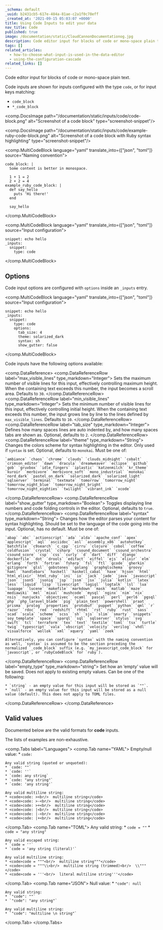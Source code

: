 ```yaml
---
_schema: default
_uuid: b2431cb5-617e-484a-81ae-c2a1f0c78eff
_created_at: '2021-09-15 05:03:07 +0000'
title: Using Code Inputs to edit your data
nav_title: Code
published: true
image: /documentation/static/CloudCannonDocumentationog.jpg
description: Code editor input for blocks of code or mono-space plain text.
tags: []
related_articles:
  - how-to-choose-what-input-is-used-in-the-data-editor
  - using-the-configuration-cascade
related_links: []
---
```

Code editor input for blocks of code or mono-space plain text.

Code inputs are shown for inputs configured with the type `code`, or for input keys matching:

* `code_block`
* `*_code_block`

<comp.DocsImage path="/documentation/static/inputs/code/code-block.png" alt="Screenshot of a code block" type="screenshot-snippet"/>

<comp.DocsImage path="/documentation/static/inputs/code/example-ruby-code-block.png" alt="Screenshot of a code block with Ruby syntax highlighting" type="screenshot-snippet"/>

<comp.MultiCodeBlock language="yaml" translate_into={["json", "toml"]} source="Naming convention">
```
code_block: |
  Some content is better in monospace.

  1 + 1 = 2
  2 + 2 = 4
example_ruby_code_block: |
  def say_hello
    puts 'Hi there!'
  end

  say_hello
```
</comp.MultiCodeBlock>

<comp.MultiCodeBlock language="yaml" translate_into={["json", "toml"]} source="Input configuration">
```
snippet: echo hello
_inputs:
  snippet:
    type: code
```
</comp.MultiCodeBlock>

## Options

Code input options are configured with `options` inside an `_inputs` entry.

<comp.MultiCodeBlock language="yaml" translate_into={["json", "toml"]} source="Input configuration">
```
snippet: echo hello
_inputs:
  snippet:
    type: code
    options:
      tab_size: 4
      theme: solarized_dark
      syntax: sh
      show_gutter: false
```
</comp.MultiCodeBlock>

Code inputs have the following options available:

<comp.DataReference>
  <comp.DataReferenceRow label="max_visible_lines" type_markdown="Integer">
    Sets the maximum number of visible lines for this input, effectively controlling maximum height. When the containing text exceeds this number, the input becomes a scroll area. Defaults to `30`.
  </comp.DataReferenceRow>
  <comp.DataReferenceRow label="min_visible_lines" type_markdown="Integer">
    Sets the minimum number of visible lines for this input, effectively controlling initial height. When the containing text exceeds this number, the input grows line by line to the lines defined by `max_visible_lines`. Defaults to `10`.
  </comp.DataReferenceRow>
  <comp.DataReferenceRow label="tab_size" type_markdown="Integer">
    Defines how many spaces lines are auto indented by, and how many spaces tabs are shown as. Optional, defaults to `2`.
  </comp.DataReferenceRow>
  <comp.DataReferenceRow label="theme" type_markdown="String">
    Changes the colors scheme for syntax highlighting in the editor. Only used if `syntax` is set. Optional, defaults to `monokai`. Must be one of:

    `ambiance` `chaos` `chrome` `clouds` `clouds_midnight` `cobalt` `crimson_editor` `dawn` `dracula` `dreamweaver` `eclipse` `github` `gob` `gruvbox` `idle_fingers` `iplastic` `katzenmilch` `kr_theme` `kuroir` `merbivore` `merbivore_soft` `mono_industrial` `monokai` `nord_dark` `pastel_on_dark` `solarized_dark` `solarized_light` `sqlserver` `terminal` `textmate` `tomorrow` `tomorrow_night` `tomorrow_night_blue` `tomorrow_night_bright` `tomorrow_night_eighties` `twilight` `vibrant_ink` `xcode`


  </comp.DataReferenceRow>
  <comp.DataReferenceRow label="show_gutter" type_markdown="Boolean">
    Toggles displaying line numbers and code folding controls in the editor. Optional, defaults to `true`.
  </comp.DataReferenceRow>
  <comp.DataReferenceRow label="syntax" type_markdown="String">
    Changes how the editor parses your content for syntax highlighting. Should be set to the language of the code going into the input. Optional, has no default. Must be one of:

    `abap` `abc` `actionscript` `ada` `alda` `apache_conf` `apex` `applescript` `aql` `asciidoc` `asl` `assembly_x86` `autohotkey` `batchfile` `c9search` `c_cpp` `cirru` `clojure` `cobol` `coffee` `coldfusion` `crystal` `csharp` `csound_document` `csound_orchestra` `csound_score` `csp` `css` `curly` `d` `dart` `diff` `django` `dockerfile` `dot` `drools` `edifact` `eiffel` `ejs` `elixir` `elm` `erlang` `forth` `fortran` `fsharp` `fsl` `ftl` `gcode` `gherkin` `gitignore` `glsl` `gobstones` `golang` `graphqlschema` `groovy` `haml` `handlebars` `haskell` `haskell_cabal` `haxe` `hjson` `html` `html_elixir` `html_ruby` `ini` `io` `jack` `jade` `java` `javascript` `json` `json5` `jsoniq` `jsp` `jssm` `jsx` `julia` `kotlin` `latex` `less` `liquid` `lisp` `livescript` `logiql` `logtalk` `lsl` `lua` `luapage` `lucene` `makefile` `markdown` `mask` `matlab` `maze` `mediawiki` `mel` `mixal` `mushcode` `mysql` `nginx` `nim` `nix` `nsis` `nunjucks` `objectivec` `ocaml` `pascal` `perl` `perl6` `pgsql` `php` `php_laravel_blade` `pig` `plain_text` `powershell` `praat` `prisma` `prolog` `properties` `protobuf` `puppet` `python` `qml` `r` `razor` `rdoc` `red` `redshift` `rhtml` `rst` `ruby` `rust` `sass` `scad` `scala` `scheme` `scss` `sh` `sjs` `slim` `smarty` `snippets` `soy_template` `space` `sparql` `sql` `sqlserver` `stylus` `svg` `swift` `tcl` `terraform` `tex` `text` `textile` `toml` `tsx` `turtle` `twig` `typescript` `vala` `vbscript` `velocity` `verilog` `vhdl` `visualforce` `wollok` `xml` `xquery` `yaml` `zeek`

    Alternatively, you can configure `syntax` with the naming convention as well, `syntax` is assumed to be the section preceding the normalized `_code_block` suffix (e.g. `my_javascript_code_block` for `javascript`, or `rubyCodeBlock` for `ruby`).
  </comp.DataReferenceRow>
  <comp.DataReferenceRow label="empty_type" type_markdown="string">
    Set how an ‘empty’ value will be saved. Does not apply to existing empty values. Can be one of the following:

    * `string` - an empty value for this input will be stored as `""`.
    * `null` - an empty value for this input will be stored as a null value (default). This does not apply to TOML files.
  </comp.DataReferenceRow>
</comp.DataReference>

## Valid values

Documented below are the valid formats for **code** inputs.

The lists of examples are non-exhaustive.

<comp.Tabs label="Languages">
 <comp.Tab name="YAML">
    Empty/null value:
    * `code: `

    Any valid string (quoted or unquoted):
    * `code: ""`
    * `code: ''`
    * `code: any string`
    * `code: "any string"`
    * `code: 'any string'`

    Any valid multiline string:
    * <code>code: ><br/>  multiline string</code>
    * <code>code: >-<br/>  multiline string</code>
    * <code>code: >+<br/>  multiline string</code>
    * <code>code: |<br/>  multiline string</code>
    * <code>code: |-<br/>  multiline string</code>
    * <code>code: |+<br/>  multiline string</code>
 </comp.Tab>
  <comp.Tab name="TOML">
    Any valid string:
    * `code = ""`
    * `code = "any string"`

    Any valid escaped string:
    * `code = ''`
    * `code = 'any string (literal)'`

    Any valid multiline string:
    * <code>code = """<br/>  multiline string"""</code>
    * <code>code = """\\<br/>  multiline string (trimmed)<br/>  \\"""</code>
    * <code>code = '''<br/>  literal multiline string'''</code>
 </comp.Tab>
  <comp.Tab name="JSON">
    Null value:
    * `"code": null`

    Any valid string:
    * `"code": ""`
    * `"code": "any string"`

    Any valid multiline string:
    * `"code": "multiline \n string"`
 </comp.Tab>
</comp.Tabs>